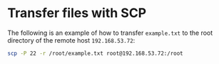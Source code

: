 # Transfer files with SCP
The following is an example of how to transfer `example.txt` to the root directory of the remote host `192.168.53.72`:
```bash copy
scp -P 22 -r /root/example.txt root@192.168.53.72:/root
```